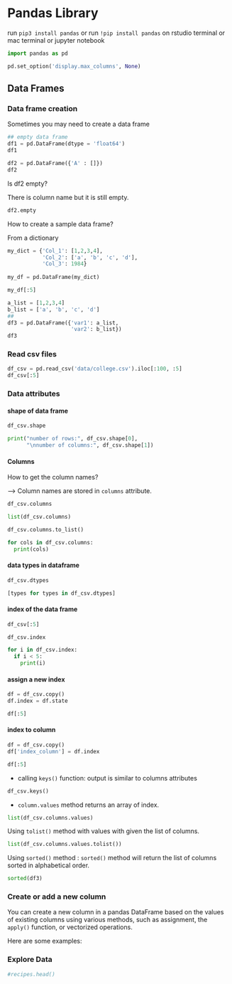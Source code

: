 # Pandas Library

run `pip3 install pandas` or
run `!pip install pandas` on rstudio terminal or mac terminal or jupyter notebook



```python
import pandas as pd 

pd.set_option('display.max_columns', None)
```



## Data Frames

### Data frame creation

Sometimes you may need to create a data frame

```python
## empty data frame
df1 = pd.DataFrame(dtype = 'float64')
df1
```

```python
df2 = pd.DataFrame({'A' : []})
df2
```

Is df2 empty?

There is column name but it is still empty.
```python
df2.empty
```

How to create a sample data frame?

From a dictionary

```python
my_dict = {'Col_1': [1,2,3,4], 
           'Col_2': ['a', 'b', 'c', 'd'],
           'Col_3': 1984}
           
my_df = pd.DataFrame(my_dict)

my_df[:5]
```

```python
a_list = [1,2,3,4]
b_list = ['a', 'b', 'c', 'd']
##
df3 = pd.DataFrame({'var1': a_list, 
                    'var2': b_list})
df3
```


### Read csv files

```python
df_csv = pd.read_csv('data/college.csv').iloc[:100, :5]
df_csv[:5]
```

### Data attributes

#### shape of data frame

```python
df_csv.shape
```

```python
print("number of rows:", df_csv.shape[0],
      "\nnumber of columns:", df_csv.shape[1])
```

#### Columns

How to get the column names?  

--> Column names are stored in `columns` attribute.

```python
df_csv.columns
```

```python
list(df_csv.columns)
```

```python
df_csv.columns.to_list()
```


```python
for cols in df_csv.columns:
  print(cols)
```


#### data types in dataframe

```python
df_csv.dtypes
```

```python
[types for types in df_csv.dtypes]
```

#### index of the data frame

```python
df_csv[:5]
```


```python
df_csv.index
```

```python
for i in df_csv.index:
  if i < 5:
    print(i)
```
#### assign a new index


```python
df = df_csv.copy()
df.index = df.state

df[:5]
```

#### index to column

```python
df = df_csv.copy()
df['index_column'] = df.index

df[:5]
```

- calling `keys()` function: output is similar to columns attributes

```python
df_csv.keys()
```

- `column.values` method returns an array of index.

```python
list(df_csv.columns.values)
```

Using `tolist()` method with values with given the list of columns. 
```python
list(df_csv.columns.values.tolist())
```

Using `sorted()` method : `sorted()` method will return the list of columns sorted in alphabetical order. 

```python
sorted(df3)
```


### Create or add a new column

You can create a new column in a pandas DataFrame based on the values of existing columns using various methods, such as assignment, the `apply()` function, or vectorized operations. 

Here are some examples:






















### Explore Data

```python
#recipes.head()
```








